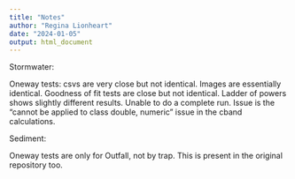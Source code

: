 ---
title: "Notes"
author: "Regina Lionheart"
date: "2024-01-05"
output: html_document
---

Stormwater:

Oneway tests: csvs are very close but not identical. Images are essentially identical.
Goodness of fit tests are close but not identical. Ladder of powers shows slightly different results.
Unable to do a complete run. Issue is the "cannot be applied to class double, numeric" issue in the cband calculations.

Sediment:

Oneway tests are only for Outfall, not by trap. This is present in the original repository too.